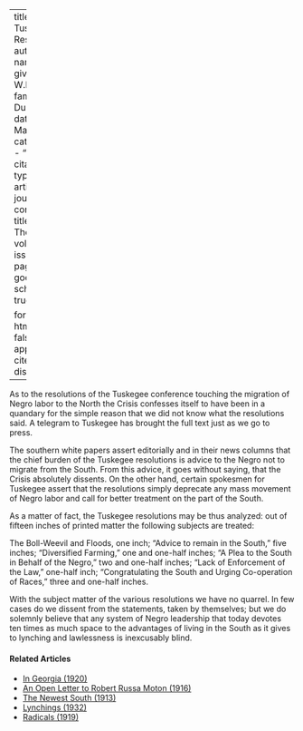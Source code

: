 
---
title: 'The Tuskegee Resolutions'
author:
  - name:
      given: W.E.B.
      family: Du Bois
date: Mar. 1917
categories: 
  - ""
citation: 
  type: article-journal
  container-title: The Crisis
  volume: 13
  issue: 5
  page: 219
google-scholar: true

format:
  html:
    toc: false
    appendix-cite-as: display
---



As to the resolutions of the Tuskegee conference touching the migration of Negro labor to the North the <span class="crisis-title">Crisis</span> confesses itself to have been in a quandary for the simple reason that we did not know what the resolutions said. A telegram to Tuskegee has brought the full text just as we go to press.

The southern white papers assert editorially and in their news columns that the chief burden of the Tuskegee resolutions is advice to the Negro not to migrate from the South. From this advice, it goes without saying, that the <span class="crisis-title">Crisis</span> absolutely dissents. On the other hand, certain spokesmen for Tuskegee assert that the resolutions simply deprecate any mass movement of Negro labor and call for better treatment on the part of the South.

As a matter of fact, the Tuskegee resolutions may be thus analyzed: out of fifteen inches of printed matter the following subjects are treated:

The Boll-Weevil and Floods, one inch; "Advice to remain in the South," five inches; "Diversified Farming," one and one-half inches; "A Plea to the South in Behalf of the Negro," two and one-half inches; "Lack of Enforcement of the Law," one-half inch; "Congratulating the South and Urging Co-operation of Races," three and one-half inches.

With the subject matter of the various resolutions we have no quarrel. In few cases do we dissent from the statements, taken by themselves; but we do solemnly believe that any system of Negro leadership that today devotes ten times as much space to the advantages of living in the South as it gives to lynching and lawlessness is inexcusably blind.

<!-- Similar articles start here -->
<div  class="clear-wrap"></div>

#### Related Articles

* [In Georgia (1920)](/Volumes/20/03/in-georgia.html)
* [An Open Letter to Robert Russa Moton (1916)](/Volumes/12/03/open_letter.html)
* [The Newest South (1913)](/Volumes/06/03/newest_south.html)
* [Lynchings (1932)](/Volumes/39/02/lynchings.html)
* [Radicals (1919)](/Volumes/19/02/radicals.html)

<!-- Similar articles end here -->